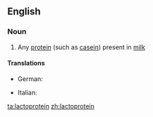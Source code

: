 ==English==

===Noun===
{{en-noun}}

# {{label|en|protein}} Any [[protein]] (such as [[casein]]) present in [[milk]]

====Translations====
{{trans-top|protein}}
* German: {{t+|de|Milcheiweiß|n}}
{{trans-mid}}
* Italian: {{t|it|lattoproteina|f}}
{{trans-bottom}}

[[ta:lactoprotein]]
[[zh:lactoprotein]]